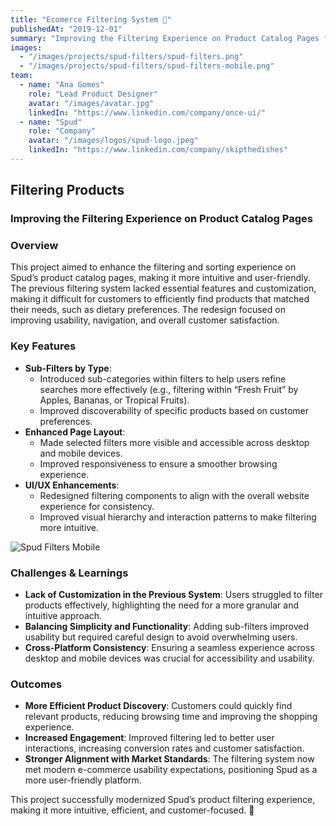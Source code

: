 ```yaml
---
title: "Ecomerce Filtering System 🔎"
publishedAt: "2019-12-01"
summary: "Improving the Filtering Experience on Product Catalog Pages for Spud"
images:
  - "/images/projects/spud-filters/spud-filters.png"
  - "/images/projects/spud-filters/spud-filters-mobile.png"
team:
  - name: "Ana Gomes"
    role: "Lead Product Designer"
    avatar: "/images/avatar.jpg"
    linkedIn: "https://www.linkedin.com/company/once-ui/"
  - name: "Spud"
    role: "Company"
    avatar: "/images/logos/spud-logo.jpeg"
    linkedIn: "https://www.linkedin.com/company/skipthedishes"
---
```


## **Filtering Products**  
### **Improving the Filtering Experience on Product Catalog Pages**  

### **Overview**  
This project aimed to enhance the filtering and sorting experience on Spud’s product catalog pages, making it more intuitive and user-friendly. The previous filtering system lacked essential features and customization, making it difficult for customers to efficiently find products that matched their needs, such as dietary preferences. The redesign focused on improving usability, navigation, and overall customer satisfaction.  

### **Key Features**  
- **Sub-Filters by Type**:  
  - Introduced sub-categories within filters to help users refine searches more effectively (e.g., filtering within “Fresh Fruit” by Apples, Bananas, or Tropical Fruits).  
  - Improved discoverability of specific products based on customer preferences.  
- **Enhanced Page Layout**:  
  - Made selected filters more visible and accessible across desktop and mobile devices.  
  - Improved responsiveness to ensure a smoother browsing experience.  
- **UI/UX Enhancements**:  
  - Redesigned filtering components to align with the overall website experience for consistency.  
  - Improved visual hierarchy and interaction patterns to make filtering more intuitive.  

![Spud Filters Mobile](/images/projects/spud-filters/spud-filters-mobile.png)

### **Challenges & Learnings**  
- **Lack of Customization in the Previous System**: Users struggled to filter products effectively, highlighting the need for a more granular and intuitive approach.  
- **Balancing Simplicity and Functionality**: Adding sub-filters improved usability but required careful design to avoid overwhelming users.  
- **Cross-Platform Consistency**: Ensuring a seamless experience across desktop and mobile devices was crucial for accessibility and usability.  

### **Outcomes**  
- **More Efficient Product Discovery**: Customers could quickly find relevant products, reducing browsing time and improving the shopping experience.  
- **Increased Engagement**: Improved filtering led to better user interactions, increasing conversion rates and customer satisfaction.  
- **Stronger Alignment with Market Standards**: The filtering system now met modern e-commerce usability expectations, positioning Spud as a more user-friendly platform.  

This project successfully modernized Spud’s product filtering experience, making it more intuitive, efficient, and customer-focused. 🚀